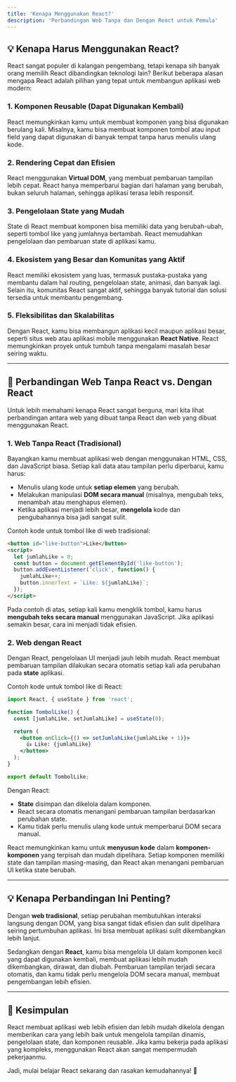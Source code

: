 ```yaml
---
title: 'Kenapa Menggunakan React?'
description: 'Perbandingan Web Tanpa dan Dengan React untuk Pemula'
---
```


## 💡 Kenapa Harus Menggunakan React?

React sangat populer di kalangan pengembang, tetapi kenapa sih banyak orang memilih React dibandingkan teknologi lain? Berikut beberapa alasan mengapa React adalah pilihan yang tepat untuk membangun aplikasi web modern:

### 1. **Komponen Reusable (Dapat Digunakan Kembali)**
React memungkinkan kamu untuk membuat komponen yang bisa digunakan berulang kali. Misalnya, kamu bisa membuat komponen tombol atau input field yang dapat digunakan di banyak tempat tanpa harus menulis ulang kode.

### 2. **Rendering Cepat dan Efisien**
React menggunakan **Virtual DOM**, yang membuat pembaruan tampilan lebih cepat. React hanya memperbarui bagian dari halaman yang berubah, bukan seluruh halaman, sehingga aplikasi terasa lebih responsif.

### 3. **Pengelolaan State yang Mudah**
State di React membuat komponen bisa memiliki data yang berubah-ubah, seperti tombol like yang jumlahnya bertambah. React memudahkan pengelolaan dan pembaruan state di aplikasi kamu.

### 4. **Ekosistem yang Besar dan Komunitas yang Aktif**
React memiliki ekosistem yang luas, termasuk pustaka-pustaka yang membantu dalam hal routing, pengelolaan state, animasi, dan banyak lagi. Selain itu, komunitas React sangat aktif, sehingga banyak tutorial dan solusi tersedia untuk membantu pengembang.

### 5. **Fleksibilitas dan Skalabilitas**
Dengan React, kamu bisa membangun aplikasi kecil maupun aplikasi besar, seperti situs web atau aplikasi mobile menggunakan **React Native**. React memungkinkan proyek untuk tumbuh tanpa mengalami masalah besar seiring waktu.

---

## 🚀 Perbandingan Web Tanpa React vs. Dengan React

Untuk lebih memahami kenapa React sangat berguna, mari kita lihat perbandingan antara web yang dibuat tanpa React dan web yang dibuat menggunakan React.

### 1. **Web Tanpa React (Tradisional)**

Bayangkan kamu membuat aplikasi web dengan menggunakan HTML, CSS, dan JavaScript biasa. Setiap kali data atau tampilan perlu diperbarui, kamu harus:

- Menulis ulang kode untuk **setiap elemen** yang berubah.
- Melakukan manipulasi **DOM secara manual** (misalnya, mengubah teks, menambah atau menghapus elemen).
- Ketika aplikasi menjadi lebih besar, **mengelola** kode dan pengubahannya bisa jadi sangat sulit.

Contoh kode untuk tombol like di web tradisional:
```html
<button id="like-button">Like</button>
<script>
  let jumlahLike = 0;
  const button = document.getElementById('like-button');
  button.addEventListener('click', function() {
    jumlahLike++;
    button.innerText = `Like: ${jumlahLike}`;
  });
</script>
```

Pada contoh di atas, setiap kali kamu mengklik tombol, kamu harus **mengubah teks secara manual** menggunakan JavaScript. Jika aplikasi semakin besar, cara ini menjadi tidak efisien.

### 2. **Web dengan React**

Dengan React, pengelolaan UI menjadi jauh lebih mudah. React membuat pembaruan tampilan dilakukan secara otomatis setiap kali ada perubahan pada **state** aplikasi.

Contoh kode untuk tombol like di React:
```jsx
import React, { useState } from 'react';

function TombolLike() {
  const [jumlahLike, setJumlahLike] = useState(0);

  return (
    <button onClick={() => setJumlahLike(jumlahLike + 1)}>
      👍 Like: {jumlahLike}
    </button>
  );
}

export default TombolLike;
```

Dengan React:
- **State** disimpan dan dikelola dalam komponen.
- React secara otomatis menangani pembaruan tampilan berdasarkan perubahan state.
- Kamu tidak perlu menulis ulang kode untuk memperbarui DOM secara manual.

React memungkinkan kamu untuk **menyusun kode** dalam **komponen-komponen** yang terpisah dan mudah dipelihara. Setiap komponen memiliki state dan tampilan masing-masing, dan React akan menangani pembaruan UI ketika state berubah.

---

## 💡 Kenapa Perbandingan Ini Penting?

Dengan **web tradisional**, setiap perubahan membutuhkan interaksi langsung dengan DOM, yang bisa sangat tidak efisien dan sulit dipelihara seiring pertumbuhan aplikasi. Ini bisa membuat aplikasi sulit dikembangkan lebih lanjut.

Sedangkan dengan **React**, kamu bisa mengelola UI dalam komponen kecil yang dapat digunakan kembali, membuat aplikasi lebih mudah dikembangkan, dirawat, dan diubah. Pembaruan tampilan terjadi secara otomatis, dan kamu tidak perlu mengelola DOM secara manual, membuat pengembangan lebih efisien.

---

## 🚀 Kesimpulan

React membuat aplikasi web lebih efisien dan lebih mudah dikelola dengan memberikan cara yang lebih baik untuk mengelola tampilan dinamis, pengelolaan state, dan komponen reusable. Jika kamu bekerja pada aplikasi yang kompleks, menggunakan React akan sangat mempermudah pekerjaanmu.

Jadi, mulai belajar React sekarang dan rasakan kemudahannya! 🎉